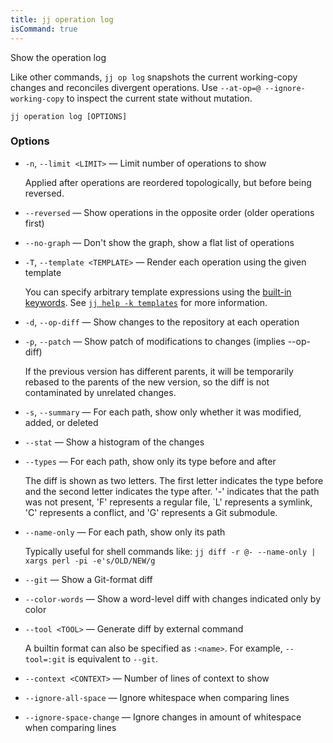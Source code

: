 ```yaml
---
title: jj operation log
isCommand: true
---
```


Show the operation log

Like other commands, `jj op log` snapshots the current working-copy changes and reconciles divergent operations. Use `--at-op=@ --ignore-working-copy` to inspect the current state without mutation.

```shell title="Usage"
jj operation log [OPTIONS]
```

### Options

- `-n`, `--limit <LIMIT>` — Limit number of operations to show

  Applied after operations are reordered topologically, but before being reversed.
- `--reversed` — Show operations in the opposite order (older operations first)
- `--no-graph` — Don't show the graph, show a flat list of operations
- `-T`, `--template <TEMPLATE>` — Render each operation using the given template

  You can specify arbitrary template expressions using the [built-in keywords]. See [`jj help -k templates`] for more information.

  [built-in keywords]: https://jj-vcs.github.io/jj/latest/templates/#operation-keywords

  [`jj help -k templates`]: https://jj-vcs.github.io/jj/latest/templates/
- `-d`, `--op-diff` — Show changes to the repository at each operation
- `-p`, `--patch` — Show patch of modifications to changes (implies --op-diff)

  If the previous version has different parents, it will be temporarily rebased to the parents of the new version, so the diff is not contaminated by unrelated changes.
- `-s`, `--summary` — For each path, show only whether it was modified, added, or deleted
- `--stat` — Show a histogram of the changes
- `--types` — For each path, show only its type before and after

  The diff is shown as two letters. The first letter indicates the type before and the second letter indicates the type after. '-' indicates that the path was not present, 'F' represents a regular file, `L' represents a symlink, 'C' represents a conflict, and 'G' represents a Git submodule.
- `--name-only` — For each path, show only its path

  Typically useful for shell commands like: `jj diff -r @- --name-only | xargs perl -pi -e's/OLD/NEW/g`
- `--git` — Show a Git-format diff
- `--color-words` — Show a word-level diff with changes indicated only by color
- `--tool <TOOL>` — Generate diff by external command

  A builtin format can also be specified as `:<name>`. For example, `--tool=:git` is equivalent to `--git`.
- `--context <CONTEXT>` — Number of lines of context to show
- `--ignore-all-space` — Ignore whitespace when comparing lines
- `--ignore-space-change` — Ignore changes in amount of whitespace when comparing lines

